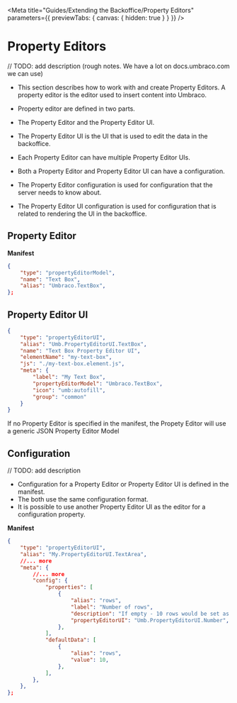 
<Meta
	title="Guides/Extending the Backoffice/Property Editors"
	parameters={{ previewTabs: { canvas: { hidden: true } } }}
/>

# Property Editors

// TODO: add description
(rough notes. We have a lot on docs.umbraco.com we can use)

- This section describes how to work with and create Property Editors. A property editor is the editor used to insert content into Umbraco.
- Property editor are defined in two parts.
- The Property Editor and the Property Editor UI.
- The Property Editor UI is the UI that is used to edit the data in the backoffice.
- Each Property Editor can have multiple Property Editor UIs.

- Both a Property Editor and Property Editor UI can have a configuration.
- The Property Editor configuration is used for configuration that the server needs to know about.
- The Property Editor UI configuration is used for configuration that is related to rendering the UI in the backoffice.

## Property Editor

**Manifest**

```json
{
	"type": "propertyEditorModel",
	"name": "Text Box",
	"alias": "Umbraco.TextBox",
};
```

## Property Editor UI

```json
{
	"type": "propertyEditorUI",
	"alias": "Umb.PropertyEditorUI.TextBox",
	"name": "Text Box Property Editor UI",
	"elementName": "my-text-box",
	"js": "./my-text-box.element.js",
	"meta": {
		"label": "My Text Box",
		"propertyEditorModel": "Umbraco.TextBox",
		"icon": "umb:autofill",
		"group": "common"
	}
}
```

If no Property Editor is specified in the manifest, the Propety Editor will use a generic JSON Property Editor Model

## Configuration

// TODO: add description

- Configuration for a Property Editor or Property Editor UI is defined in the manifest.
- The both use the same configuration format.
- It is possible to use another Property Editor UI as the editor for a configuration property.

**Manifest**

```json
{
	"type": "propertyEditorUI",
	"alias": "My.PropertyEditorUI.TextArea",
	//... more
	"meta": {
		//... more
		"config": {
			"properties": [
				{
					"alias": "rows",
					"label": "Number of rows",
					"description": "If empty - 10 rows would be set as the default value",
					"propertyEditorUI": "Umb.PropertyEditorUI.Number",
				},
			],
			"defaultData": [
				{
					"alias": "rows",
					"value": 10,
				},
			],
		},
	},
};
```

